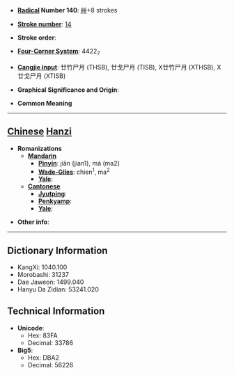 * '''[[Wiktionary:Chinese radical index| Radical]] Number 140''': [[Wiktionary:Chinese radical index 艸|艸]]+8 strokes

* '''[[Wiktionary:Chinese total strokes index|Stroke number]]''': [[Wiktionary:Chinese total strokes index 14|14]]

* '''Stroke order''': 

* '''[[Wiktionary:Chinese four corner index|Four-Corner System]]''': 4422<sub>7</sub>

* '''[[Wiktionary:Chinese Cangjie index|Cangjie input]]''': 廿竹尸月 (THSB), 廿戈尸月 (TISB), X廿竹尸月 (XTHSB), X廿戈尸月 (XTISB)

* '''Graphical Significance and Origin''': 

* '''Common Meaning'''

----

== [[Chinese]] [[Hanzi]] ==

* '''Romanizations'''
** '''[[Mandarin]]'''
*** '''[[Pinyin]]''': jiān (jian1), má (ma2)
*** '''[[Wade-Giles]]''': chien<sup>1</sup>, ma<sup>2</sup>
*** '''[[Yale]]''': 
** '''[[Cantonese]]'''
*** '''[[Jyutping]]''':
*** '''[[Penkyamp]]''': 
*** '''[[Yale]]''': 

* '''Other info''': 

----

== Dictionary Information ==

* KangXi: 1040.100
* Morobashi: 31237
* Dae Jaweon: 1499.040
* Hanyu Da Zidian: 53241.020

== Technical Information ==

* '''Unicode''':
** Hex: 83FA
** Decimal: 33786
* '''Big5''':
** Hex: DBA2
** Decimal: 56226